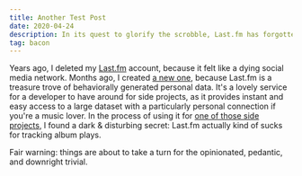 ```yaml
---
title: Another Test Post
date: 2020-04-24
description: In its quest to glorify the scrobble, Last.fm has forgotten the humble album. We can almost fix that.
tag: bacon
---
```


Years ago, I deleted my [Last.fm](https://last.fm) account, because it felt like a dying social media network. Months ago, I created [a new one](https://www.last.fm/user/lowmess), because Last.fm is a treasure trove of behaviorally generated personal data. It's a lovely service for a developer to have around for side projects, as it provides instant and easy access to a large dataset with a particularly personal connection if you're a music lover. In the process of using it for [one of those side projects](/about/), I found a dark & disturbing secret: Last.fm actually kind of sucks for tracking album plays.

Fair warning: things are about to take a turn for the opinionated, pedantic, and downright trivial.

